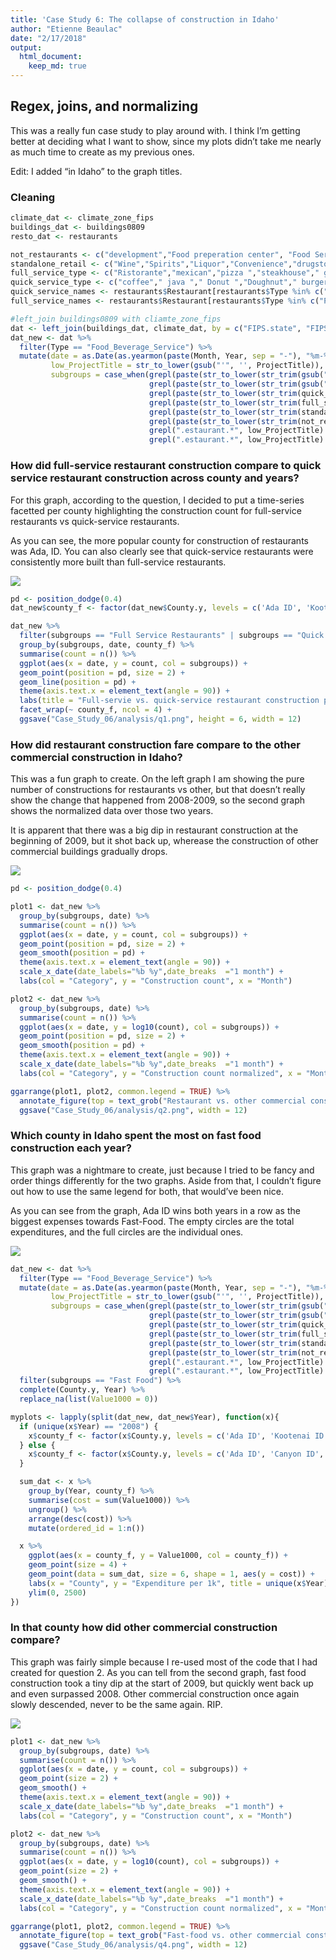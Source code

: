```yaml
---
title: 'Case Study 6: The collapse of construction in Idaho'
author: "Etienne Beaulac"
date: "2/17/2018"
output: 
  html_document:
    keep_md: true
---
```


## Regex, joins, and normalizing

This was a really fun case study to play around with. I think I'm getting better at deciding what I want to show, since my plots didn't take me nearly as much time to create as my previous ones.

Edit: I added "in Idaho" to the graph titles.

### Cleaning
```r
climate_dat <- climate_zone_fips
buildings_dat <- buildings0809
resto_dat <- restaurants

not_restaurants <- c("development","Food preperation center", "Food Services center","bakery","Grocery","conceession","Cafeteria", "lunchroom","school","facility"," hall ","room","deli","alexander")
standalone_retail <- c("Wine","Spirits","Liquor","Convenience","drugstore","Flying J", "Rite Aid ","walgreen ","Love's Travel ", "retail")
full_service_type <- c("Ristorante","mexican","pizza ","steakhouse"," grill ","buffet","tavern"," bar ","waffle","italian","steak house","tuscanos","souper")
quick_service_type <- c("coffee"," java "," Donut ","Doughnut"," burger ","Ice Cream ","custard ","sandwich ","fast food "," bagel ", "drive", "tater")
quick_service_names <- restaurants$Restaurant[restaurants$Type %in% c("coffee","Ice Cream","Fast Food")]
full_service_names <- restaurants$Restaurant[restaurants$Type %in% c("Pizza","Casual Dining","Fast Casual")]

#left_join buildings0809 with cliamte_zone_fips
dat <- left_join(buildings_dat, climate_dat, by = c("FIPS.state", "FIPS.county"))
dat_new <- dat %>%
  filter(Type == "Food_Beverage_Service") %>%
  mutate(date = as.Date(as.yearmon(paste(Month, Year, sep = "-"), "%m-%Y")),
         low_ProjectTitle = str_to_lower(gsub("'", '', ProjectTitle)),
         subgroups = case_when(grepl(paste(str_to_lower(str_trim(gsub("'", '', full_service_names), side = "both")), collapse="|"), low_ProjectTitle) ~ "Full Service Restaurants",
                               grepl(paste(str_to_lower(str_trim(gsub("'", '', quick_service_names), side = "both")), collapse="|"), low_ProjectTitle) ~ "Quick Service Restaurants",
                               grepl(paste(str_to_lower(str_trim(quick_service_type, side = "both")), collapse="|"), low_ProjectTitle) ~ "Quick Service Restaurants",
                               grepl(paste(str_to_lower(str_trim(full_service_type, side = "both")), collapse="|"), low_ProjectTitle) ~ "Full Service Restaurants",
                               grepl(paste(str_to_lower(str_trim(standalone_retail, side = "both")), collapse="|"), low_ProjectTitle) ~ "Standalone Retail",
                               grepl(paste(str_to_lower(str_trim(not_restaurants, side = "both")), collapse="|"), low_ProjectTitle) ~ "Not Restaurants",
                               grepl(".estaurant.*", low_ProjectTitle) & SqFt < 4000 ~ "Quick Service Restaurants",
                               grepl(".estaurant.*", low_ProjectTitle) & SqFt >= 4000 ~ "Full Service Restaurants"))
```

### How did full-service restaurant construction compare to quick service restaurant construction across county and years?

For this graph, according to the question, I decided to put a time-series facetted per county highlighting the construction count for full-service restaurants vs quick-service restaurants.

As you can see, the more popular county for construction of restaurants was Ada, ID. You can also clearly see that quick-service restaurants were consistently more built than full-service restaurants.

![](q1.png)

```r
pd <- position_dodge(0.4)
dat_new$county_f <- factor(dat_new$County.y, levels = c('Ada ID', 'Kootenai ID', 'Canyon ID', 'Bannock ID', 'Blaine ID', 'Twin Falls ID', 'Bonner ID', 'Bonneville ID'))

dat_new %>%
  filter(subgroups == "Full Service Restaurants" | subgroups == "Quick Service Restaurants") %>% 
  group_by(subgroups, date, county_f) %>% 
  summarise(count = n()) %>% 
  ggplot(aes(x = date, y = count, col = subgroups)) +
  geom_point(position = pd, size = 2) +
  geom_line(position = pd) +
  theme(axis.text.x = element_text(angle = 90)) +
  labs(title = "Full-servie vs. quick-service restaurant construction per county", col = "Category", y = "Number of restaurants built", x = "Month") +
  facet_wrap(~ county_f, ncol = 4) +
  ggsave("Case_Study_06/analysis/q1.png", height = 6, width = 12)
```

### How did restaurant construction fare compare to the other commercial construction in Idaho?

This was a fun graph to create. On the left graph I am showing the pure number of constructions for restaurants vs other, but that doesn't really show the change that happened from 2008-2009, so the second graph shows the normalized data over those two years.

It is apparent that there was a big dip in restaurant construction at the beginning of 2009, but it shot back up, wherease the construction of other commercial buildings gradually drops.

![](q2.png)

```r
pd <- position_dodge(0.4)

plot1 <- dat_new %>%
  group_by(subgroups, date) %>%
  summarise(count = n()) %>%
  ggplot(aes(x = date, y = count, col = subgroups)) +
  geom_point(position = pd, size = 2) +
  geom_smooth(position = pd) +
  theme(axis.text.x = element_text(angle = 90)) +
  scale_x_date(date_labels="%b %y",date_breaks  ="1 month") +
  labs(col = "Category", y = "Construction count", x = "Month")

plot2 <- dat_new %>%
  group_by(subgroups, date) %>%
  summarise(count = n()) %>%
  ggplot(aes(x = date, y = log10(count), col = subgroups)) +
  geom_point(position = pd, size = 2) +
  geom_smooth(position = pd) +
  theme(axis.text.x = element_text(angle = 90)) +
  scale_x_date(date_labels="%b %y",date_breaks  ="1 month") +
  labs(col = "Category", y = "Construction count normalized", x = "Month")

ggarrange(plot1, plot2, common.legend = TRUE) %>% 
  annotate_figure(top = text_grob("Restaurant vs. other commercial construction during 2008-2009", color = "red", face = "bold", size = 14)) +
  ggsave("Case_Study_06/analysis/q2.png", width = 12)
```

### Which county in Idaho spent the most on fast food construction each year?

This graph was a nightmare to create, just because I tried to be fancy and order things differently for the two graphs. Aside from that, I couldn't figure out how to use the same legend for both, that would've been nice. 

As you can see from the graph, Ada ID wins both years in a row as the biggest expenses towards Fast-Food. The empty circles are the total expenditures, and the full circles are the individual ones.

![](q3.png)

```r
dat_new <- dat %>%
  filter(Type == "Food_Beverage_Service") %>%
  mutate(date = as.Date(as.yearmon(paste(Month, Year, sep = "-"), "%m-%Y")),
         low_ProjectTitle = str_to_lower(gsub("'", '', ProjectTitle)),
         subgroups = case_when(grepl(paste(str_to_lower(str_trim(gsub("'", '', full_service_names), side = "both")), collapse="|"), low_ProjectTitle) ~ "Other",
                               grepl(paste(str_to_lower(str_trim(gsub("'", '', quick_service_names), side = "both")), collapse="|"), low_ProjectTitle) ~ "Fast Food",
                               grepl(paste(str_to_lower(str_trim(quick_service_type, side = "both")), collapse="|"), low_ProjectTitle) ~ "Fast Food",
                               grepl(paste(str_to_lower(str_trim(full_service_type, side = "both")), collapse="|"), low_ProjectTitle) ~ "Other",
                               grepl(paste(str_to_lower(str_trim(standalone_retail, side = "both")), collapse="|"), low_ProjectTitle) ~ "Other",
                               grepl(paste(str_to_lower(str_trim(not_restaurants, side = "both")), collapse="|"), low_ProjectTitle) ~ "Other",
                               grepl(".estaurant.*", low_ProjectTitle) & SqFt < 4000 ~ "Fast Food",
                               grepl(".estaurant.*", low_ProjectTitle) & SqFt >= 4000 ~ "Other")) %>%
  filter(subgroups == "Fast Food") %>%
  complete(County.y, Year) %>%
  replace_na(list(Value1000 = 0))

myplots <- lapply(split(dat_new, dat_new$Year), function(x){
  if (unique(x$Year) == "2008") {
    x$county_f <- factor(x$County.y, levels = c('Ada ID', 'Kootenai ID', 'Canyon ID', 'Bannock ID', 'Bonner ID', 'Blaine ID', 'Twin Falls ID'))
  } else {
    x$county_f <- factor(x$County.y, levels = c('Ada ID', 'Canyon ID', 'Blaine ID', 'Kootenai ID', 'Bannock ID', 'Twin Falls ID', 'Bonner ID'))
  }

  sum_dat <- x %>%
    group_by(Year, county_f) %>%
    summarise(cost = sum(Value1000)) %>%
    ungroup() %>%
    arrange(desc(cost)) %>%
    mutate(ordered_id = 1:n())

  x %>%
    ggplot(aes(x = county_f, y = Value1000, col = county_f)) +
    geom_point(size = 4) +
    geom_point(data = sum_dat, size = 6, shape = 1, aes(y = cost)) +
    labs(x = "County", y = "Expenditure per 1k", title = unique(x$Year), col = "County", subtitle = "Empty circle denotes total expenditure") +
    ylim(0, 2500)
})
```


### In that county how did other commercial construction compare?

This graph was fairly simple because I re-used most of the code that I had created for question 2. As you can tell from the second graph, fast food construction took a tiny dip at the start of 2009, but quickly went back up and even surpassed 2008. Other commercial construction once again slowly descended, never to be the same again. RIP.

![](q4.png)

```r
plot1 <- dat_new %>%
  group_by(subgroups, date) %>%
  summarise(count = n()) %>%
  ggplot(aes(x = date, y = count, col = subgroups)) +
  geom_point(size = 2) +
  geom_smooth() +
  theme(axis.text.x = element_text(angle = 90)) +
  scale_x_date(date_labels="%b %y",date_breaks  ="1 month") +
  labs(col = "Category", y = "Construction count", x = "Month")

plot2 <- dat_new %>%
  group_by(subgroups, date) %>%
  summarise(count = n()) %>%
  ggplot(aes(x = date, y = log10(count), col = subgroups)) +
  geom_point(size = 2) +
  geom_smooth() +
  theme(axis.text.x = element_text(angle = 90)) +
  scale_x_date(date_labels="%b %y",date_breaks  ="1 month") +
  labs(col = "Category", y = "Construction count normalized", x = "Month")

ggarrange(plot1, plot2, common.legend = TRUE) %>%
  annotate_figure(top = text_grob("Fast-food vs. other commercial construction in Ada county during 2008-2009", color = "red", face = "bold", size = 14)) +
  ggsave("Case_Study_06/analysis/q4.png", width = 12)
```